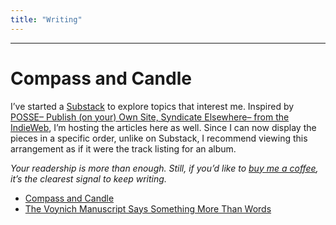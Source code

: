 ```yaml
---
title: "Writing"
---
```


***

# Compass and Candle

I've started a [Substack](https://dmerullo.substack.com/){target="_blank"} to explore topics that interest me. Inspired by [POSSE-- Publish (on your) Own Site, Syndicate Elsewhere-- from the IndieWeb](https://indieweb.org/POSSE){target="_blank"}, I'm hosting the articles here as well. Since I can now display the pieces in a specific order, unlike on Substack, I recommend viewing this arrangement as if it were the track listing for an album.

*Your readership is more than enough. Still, if you'd like to [buy me a coffee](https://buymeacoffee.com/dmerullo){target="_blank"}, it’s the clearest signal to keep writing.*

- [Compass and Candle](writing/compass-and-candle/compass-and-candle.html)
- [The Voynich Manuscript Says Something More Than Words](writing/compass-and-candle/vms.html)
